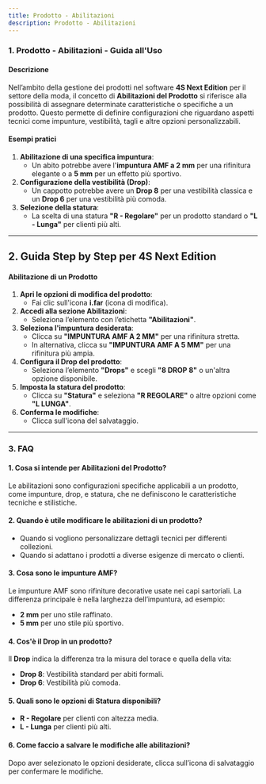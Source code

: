 ```yaml
---
title: Prodotto - Abilitazioni
description: Prodotto - Abilitazioni
---
```


### 1. Prodotto - Abilitazioni - Guida all'Uso

#### Descrizione

Nell’ambito della gestione dei prodotti nel software **4S Next Edition** per il settore della moda, il concetto di **Abilitazioni del Prodotto** si riferisce alla possibilità di assegnare determinate caratteristiche o specifiche a un prodotto. Questo permette di definire configurazioni che riguardano aspetti tecnici come impunture, vestibilità, tagli e altre opzioni personalizzabili.

#### Esempi pratici

1. **Abilitazione di una specifica impuntura**:
   * Un abito potrebbe avere l'**impuntura AMF a 2 mm** per una rifinitura elegante o a **5 mm** per un effetto più sportivo.
2. **Configurazione della vestibilità (Drop)**:
   * Un cappotto potrebbe avere un **Drop 8** per una vestibilità classica e un **Drop 6** per una vestibilità più comoda.
3. **Selezione della statura**:
   * La scelta di una statura **"R - Regolare"** per un prodotto standard o **"L - Lunga"** per clienti più alti.

***

## 2. Guida Step by Step per 4S Next Edition

#### Abilitazione di un Prodotto

1. **Apri le opzioni di modifica del prodotto**:
   * Fai clic sull'icona **i.far** (icona di modifica).
2. **Accedi alla sezione Abilitazioni**:
   * Seleziona l’elemento con l’etichetta **"Abilitazioni"**.
3. **Seleziona l'impuntura desiderata**:
   * Clicca su **"IMPUNTURA AMF A 2 MM"** per una rifinitura stretta.
   * In alternativa, clicca su **"IMPUNTURA AMF A 5 MM"** per una rifinitura più ampia.
4. **Configura il Drop del prodotto**:
   * Seleziona l’elemento **"Drops"** e scegli **"8 DROP 8"** o un'altra opzione disponibile.
5. **Imposta la statura del prodotto**:
   * Clicca su **"Statura"** e seleziona **"R REGOLARE"** o altre opzioni come **"L LUNGA"**.
6. **Conferma le modifiche**:
   * Clicca sull'icona  del salvataggio.

***

### 3. FAQ

#### 1. **Cosa si intende per Abilitazioni del Prodotto?**

Le abilitazioni sono configurazioni specifiche applicabili a un prodotto, come impunture, drop, e statura, che ne definiscono le caratteristiche tecniche e stilistiche.

#### 2. **Quando è utile modificare le abilitazioni di un prodotto?**

* Quando si vogliono personalizzare dettagli tecnici per differenti collezioni.
* Quando si adattano i prodotti a diverse esigenze di mercato o clienti.

#### 3. **Cosa sono le impunture AMF?**

Le impunture AMF sono rifiniture decorative usate nei capi sartoriali. La differenza principale è nella larghezza dell’impuntura, ad esempio:

* **2 mm** per uno stile raffinato.
* **5 mm** per uno stile più sportivo.

#### 4. **Cos'è il Drop in un prodotto?**

Il **Drop** indica la differenza tra la misura del torace e quella della vita:

* **Drop 8**: Vestibilità standard per abiti formali.
* **Drop 6**: Vestibilità più comoda.

#### 5. **Quali sono le opzioni di Statura disponibili?**

* **R - Regolare** per clienti con altezza media.
* **L - Lunga** per clienti più alti.

#### 6. **Come faccio a salvare le modifiche alle abilitazioni?**

Dopo aver selezionato le opzioni desiderate, clicca sull’icona di salvataggio  per confermare le modifiche.